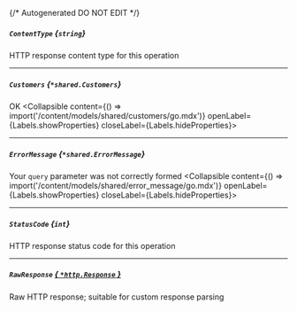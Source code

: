 {/* Autogenerated DO NOT EDIT  */}

##### `ContentType` *{`string`}*
HTTP response content type for this operation

---
##### `Customers` *{`*shared.Customers`}*
OK
<Collapsible content={() => import('/content/models/shared/customers/go.mdx')} openLabel={Labels.showProperties} closeLabel={Labels.hideProperties}>
</Collapsible>

---
##### `ErrorMessage` *{`*shared.ErrorMessage`}*
Your `query` parameter was not correctly formed
<Collapsible content={() => import('/content/models/shared/error_message/go.mdx')} openLabel={Labels.showProperties} closeLabel={Labels.hideProperties}>
</Collapsible>

---
##### `StatusCode` *{`int`}*
HTTP response status code for this operation

---
##### `RawResponse` [*{ `*http.Response` }*](https://pkg.go.dev/net/http#Response)
Raw HTTP response; suitable for custom response parsing


